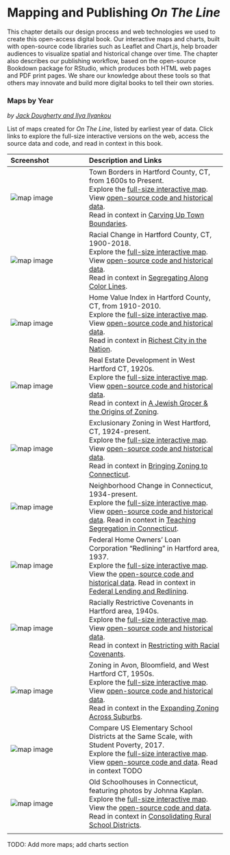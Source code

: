 # Mapping and Publishing *On The Line* {#mapping-publishing}

This chapter details our design process and web technologies we used to create this open-access digital book. Our interactive maps and charts, built with open-source code libraries such as Leaflet and Chart.js, help broader audiences to visualize spatial and historical change over time. The chapter also describes our publishing workflow, based on the open-source Bookdown package for RStudio, which produces both HTML web pages and PDF print pages. We share our knowledge about these tools so that others may innovate and build more digital books to tell their own stories.

### Maps by Year {-}
*by [Jack Dougherty and Ilya Ilyankou](authors.html)*

List of maps created for *On The Line*, listed by earliest year of data. Click links to explore the full-size interactive versions on the web, access the source data and code, and read in context in this book.

| Screenshot | Description and Links |
|:---|:------|
| ![map image](images/1600s-otl-town-borders.png) | Town Borders in Hartford County, CT, from 1600s to Present.<br>Explore the [full-size interactive map](https://ontheline.github.io/otl-town-borders/index-caption.html).<br>View [open-source code and historical data](https://github.com/ontheline/otl-town-borders).<br>Read in context in [Carving Up Town Boundaries](carving.html). |
| ![map image](images/1900-2018-otl-racial-change.png) | Racial Change in Hartford County, CT, 1900-2018.<br>Explore the [full-size interactive map](https://ontheline.github.io/otl-racial-change/index-caption.html).<br>View [open-source code and historical data](https://github.com/ontheline/otl-racial-change).<br> Read in context in [Segregating Along Color Lines](segregating.html). |
| ![map image](images/1910-2010-otl-home-value.png) | Home Value Index in Hartford County, CT, from 1910-2010.<br>Explore the [full-size interactive map](https://ontheline.github.io/otl-home-value/index-caption.html).<br>View [open-source code and historical data](https://github.com/ontheline/otl-home-value).<br>Read in context in [Richest City in the Nation](richest.html). |
| ![map image](images/1923-otl-ardmore-road-wh.png) | Real Estate Development in West Hartford CT, 1920s.<br>Explore the [full-size interactive map](https://ontheline.github.io/otl-ardmore-road-wh/index-caption.html).<br>View [open-source code and historical data](https://github.com/ontheline/otl-ardmore-road-wh).<br>Read in context in [A Jewish Grocer & the Origins of Zoning](origins-zoning.html).  |
| ![map image](images/1924-otl-zoning-west-hartford.png) | Exclusionary Zoning in West Hartford, CT, 1924-present.<br>Explore the [full-size interactive map](https://ontheline.github.io/otl-zoning-west-hartford/index-caption.html).<br>View [open-source code and historical data](https://github.com/ontheline/otl-zoning-west-hartford).<br>Read in context in [Bringing Zoning to Connecticut](bringing-zoning.html).  |
| ![map image](images/1934-otl-neighborhood-change.png) | Neighborhood Change in Connecticut, 1934-present.<br>Explore the [full-size interactive map](https://ontheline.github.io/otl-neighborhood-change/index-caption.html).<br>View [open-source code and historical data](https://github.com/ontheline/otl-neighborhood-change). Read in context in [Teaching Segregation in Connecticut](teaching-segregation-ct.html). |
| ![map image](images/1937-otl-redlining.png) | Federal Home Owners' Loan Corporation "Redlining" in Hartford area, 1937.<br>Explore the [full-size interactive map](https://ontheline.github.io/otl-redlining/index-caption.html).<br>View the [open-source code and historical data](https://github.com/ontheline/otl-redlining). Read in context in [Federal Lending and Redlining](lending.html). |
| ![map image](images/1940-otl-covenants.png) | Racially Restrictive Covenants in Hartford area, 1940s.<br> Explore the [full-size interactive map](https://ontheline.github.io/otl-covenants/index-caption.html).<br>View [open-source code and historical data](https://github.com/ontheline/otl-covenants).<br> Read in context in [Restricting with Racial Covenants](restricting.html). |
| ![map image](images/1950s-otl-zoning-metro-hartford.png) | Zoning in Avon, Bloomfield, and West Hartford CT, 1950s.<br>Explore the [full-size interactive map](https://ontheline.github.io/otl-zoning-metro-hartford/index-caption.html).<br>View [open-source code and historical data](https://github.com/ontheline/otl-zoning-metro-hartford).<br> Read in context in the [Expanding Zoning Across Suburbs](expanding-zoning.html). |
| ![map image](images/2017-otl-compare-school-districts.png) | Compare US Elementary School Districts at the Same Scale, with Student Poverty, 2017.<br>Explore the [full-size interactive map](https://ontheline.github.io/otl-compare-school-districts/index-caption.html).<br>View [open-source code and data](https://github.com/ontheline/otl-compare-school-districts). Read in context TODO |
| ![map image](images/2020-otl-oldschoolct.png) | Old Schoolhouses in Connecticut, featuring photos by Johnna Kaplan.<br>  Explore the [full-size interactive map](https://ontheline.github.io/otl-oldschoolct/index-caption.html).<br>View the [open-source code and data](https://github.com/ontheline/otl-oldschoolct).<br>Read in context in [Consolidating Rural School Districts](consolidating.html). |   
|   |   |

TODO: Add more maps; add charts section
